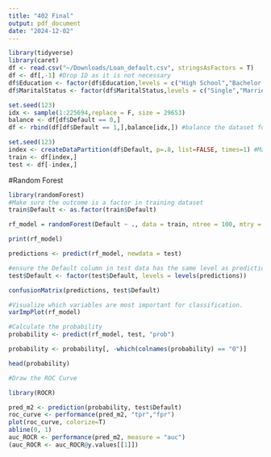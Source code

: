 ```yaml
---
title: "402 Final"
output: pdf_document
date: "2024-12-02"
---
```


```r
library(tidyverse)
library(caret)
df <- read.csv("~/Downloads/Loan_default.csv", stringsAsFactors = T)
df <- df[,-1] #Drop ID as it is not necessary
df$Education <- factor(df$Education,levels = c("High School","Bachelor's","Master's","PhD")) #Reorder Levels
df$MaritalStatus <- factor(df$MaritalStatus,levels = c("Single","Married","Divorced"))
```

```r
set.seed(123)
idx <- sample(1:225694,replace = F, size = 29653)
balance <- df[df$Default == 0,]
df <- rbind(df[df$Default == 1,],balance[idx,]) #balance the dataset for the outcome variable
```


```r
set.seed(123)
index <- createDataPartition(df$Default, p=.8, list=FALSE, times=1) #Make sure train and test are also balanced
train <- df[index,]
test <- df[-index,]
```

#Random Forest
```r
library(randomForest)
#Make sure the outcome is a factor in training dataset
train$Default <- as.factor(train$Default)

rf_model = randomForest(Default ~ ., data = train, ntree = 100, mtry = 2, importance = TRUE)

print(rf_model)
```
```r
predictions <- predict(rf_model, newdata = test)

#ensure the Default column in test data has the same level as predictions
test$Default <- factor(test$Default, levels = levels(predictions))

confusionMatrix(predictions, test$Default)
```
```r
#Visualize which variables are most important for classification.
varImpPlot(rf_model)
```

```r
#Calculate the probability
probability <- predict(rf_model, test, "prob")

probability <- probability[, -which(colnames(probability) == "0")]

head(probability)
```

```r
#Draw the ROC Curve

library(ROCR) 

pred_m2 <- prediction(probability, test$Default)
roc_curve <- performance(pred_m2, "tpr","fpr")
plot(roc_curve, colorize=T)
abline(0, 1)
auc_ROCR <- performance(pred_m2, measure = "auc")
(auc_ROCR <- auc_ROCR@y.values[[1]])
```